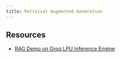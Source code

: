 ```yaml
---
title: Retreival Augmented Generation
---
```


## Resources

- [RAG Demo on Groq LPU Inference Engine](https://www.youtube.com/watch?v=QE-JoCg98iU)